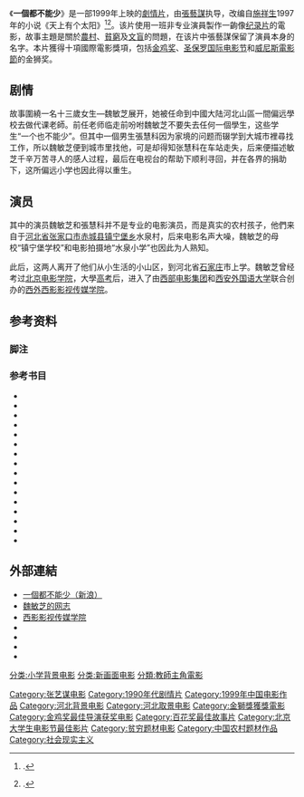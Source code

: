 {{About|影片|西班牙抗議事件|＃一個都不能少}}
{{About|影片|電視劇|一个都不能少 (电视剧)}}
{{About|影片|電視節目|一个都不能少 (電視節目)}}
{{About|影片|中华人民共和国标语|中国一点都不能少}}
{{电影信息框
| name = 一个都不能少
| image = 一個都不能少.png
| alt = DVD封面
| caption = DVD封面
| writer = [[施祥生|施祥生]]
| producer = 張藝謀
| distributor = [[三星影业|三星影业]]
| released = {{Film date|1999|04||[[中华人民共和国|中国大陸]]}}
| starring = 魏敏芝<br />张慧科
| director = [[張藝謀|張藝謀]]
| music = [[三宝_(作曲家)|三宝]]
| cinematography = 侯咏
| editing = 翟如
| runtime = 106分钟
| language = 普通话
| country = 中国大陸
| budget = 
}}

《'''一個都不能少'''》是一部1999年上映的[[劇情片|劇情片]]，由[[張藝謀|張藝謀]]执导，改编自[[施祥生|施祥生]]1997年的小说《天上有个太阳》<ref name="Zhang136">{{Harvnb|Zhang|2001|p=136}}.</ref><ref name="KwokMcKnight102">{{Harvnb|Kwok|McKnight|2002|p=102}}.</ref>。该片使用一班非专业演員製作一齣像[[纪录片|纪录片]]的電影，故事主題是關於[[農村|農村]]、[[貧窮|貧窮]]及[[文盲|文盲]]的問題，在该片中張藝謀保留了演員本身的名字。本片獲得十項國際電影獎項，包括[[金鸡奖|金鸡奖]]、[[圣保罗国际电影节|圣保罗国际电影节]]和[[威尼斯電影節|威尼斯電影節]]的金狮奖。

== 剧情 ==
故事圍繞一名十三歲女生—魏敏芝展开，她被任命到中國大陆河北山區一間偏远學校去做代课老師。前任老师临走前吩咐魏敏芝不要失去任何一個學生，这些学生“一个也不能少”。但其中一個男生張慧科因为家境的问题而辍学到大城市裡尋找工作，所以魏敏芝便到城市里找他，可是却得知张慧科在车站走失，后来便描述敏芝千辛万苦寻人的感人过程，最后在电视台的帮助下顺利寻回，并在各界的捐助下，这所偏远小学也因此得以重生。

== 演员 ==
其中的演员魏敏芝和張慧科并不是专业的电影演员，而是真实的农村孩子，他們来自于[[河北省|河北省]][[张家口市|张家口市]][[赤城县|赤城县]][[镇宁堡乡|镇宁堡乡]]水泉村，后来电影名声大噪，魏敏芝的母校“镇宁堡学校”和电影拍摄地“水泉小学”也因此为人熟知。

此后，这两人离开了他们从小生活的小山区，到河北省[[石家庄|石家庄]]市上学。魏敏芝曾经考过[[北京电影学院|北京电影学院]]，大學[[高考|高考]]后，进入了由[[西部电影集团|西部电影集团]]和[[西安外国语大学|西安外国语大学]]联合创办的[[西外西影影视传媒学院|西外西影影视传媒学院]]。

== 参考资料 ==

=== 脚注 ===
{{Reflist}}

=== 参考书目 ===
{{refbegin}}
* {{cite book | last=Cardullo | first=Bert | year=2004 | title=In search of cinema: writings on international film art | isbn=978-0-7735-2707-2 | publisher=McGill-Queen's Press | url=https://books.google.com/?id=bCoebWPIGI0C&dq=%22not+one+less%22 | ref=harv}}
* {{cite book | last=Cui | first=Shuqin | title=Women through the lens: gender and nation in a century of Chinese cinema | year=2003 | publisher=University of Hawaii Press | isbn=978-0-8248-2532-4 | url=https://books.google.com/?id=u1tnXMJRzwQC&dq=%22not+one+less%22 | ref=harv}}
* {{cite journal | last=Da | first=Lan | title=After Zhang Yimou's withdrawal from Cannes | journal=Chinese Sociology and Anthropology | volume=32 | issue=2 | year=2000 | ref=harv}}
* {{cite journal | title=唯漂亮主义—关于国家新形象的塑造| author=郝建 | journal=电影欣赏| year=2004 | issue=121 | ref=harv}}<!--http://www.socaps.org/Articles/DetailedArticle.aspx?articleId=465-->
* {{cite book | url=https://books.google.com/?id=tdAAR0KIydgC&pg=PA44&dq=%22THE+RURAL-URBAN+DIVIDE+AND+THE+EVOLUTION+OF+POLITICAL+ECONOMY%22&q=%22THE%20RURAL-URBAN%20DIVIDE%20AND%20THE%20EVOLUTION%20OF%20POLITICAL%20ECONOMY%22 | page=46 | last=Knight | first=John | last2=Shi | first2=Li | last3=Song | first3=Lina | chapter=The Rural-Urban Divide and the Evolution of Political Economy in China | title=Human development in the era of globalization: essays in honor of Keith B. Griffin | year=2006 | isbn=978-1-84542-593-7 | editors=Keith B. Griffin, James K. Boyce | ref=harv}}
* {{cite journal | journal=Persimmons | year=2001 | volume=1 | issue=3 | title=Not One Less | url=http://www.chinesecinemas.org/notoneless.html | last=Kraicer | first=Shelly | accessdate=9 September 2009 | ref=harv | archive-date=2020-11-03 | archive-url=https://web.archive.org/web/20201103163426/http://www.chinesecinemas.org/notoneless.html | dead-url=no }}
* {{cite book | last=Kwok | first=Juanita | last2=McKnight | first2=Lucinda | year=2002 | title=Film Asia: new perspectives on film for English | chapter=Not One Less | isbn=978-1-86366-543-8 | publisher=Curriculum Corporation | url=https://books.google.com/?id=L_bohqXDXVsC&dq=%22not+one+less%22 | ref=harv}}
* {{cite journal | title=农村教育的现实描摹—电影《一个都不能少》评析 | author=刘行一 | author2=许苏 | journal=电影评介| volume=24 | year=2007 | ref=harv}}
* {{cite book | last=Lu | first=Sheldon H | editor=Yvonne Tasker | title=Fifty contemporary filmmakers | chapter=Zhang Yimou | year=2002 | publisher=Routledge | isbn=978-0-415-18974-3 | url=https://books.google.com/?id=xjQ7ifqiIksC&dq=%22not+one+less%22 | ref=harv}}
* {{cite book | last=Lu | first=Sheldon H | editors=Sheldon H. Lu and Emilie Yueh-Yu Yeh | chapter=Chinese film culture at the end of the twentieth century: the case of ''Not One Less'' by Zhang Yimou | year=2005 | isbn=0-8248-2813-5 | ref=harv | title=Chinese-Language Film: Historiography, Poetics, Politics}}
* {{cite journal | journal=师道 | author=毛文 | year=2003 | volume=3 | issue=6 | title=我们的课堂还缺少点什么? --从影片《一个都不能少》谈起|ref=harv}}
* {{cite journal | last=Pang | first=Laikwan | title=Piracy/Privacy: The Despair of Cinema and Collectivity in China  | year=2004 | journal=Boundary 2 | volume=31 | issue=3 | ref=harv}}
* {{cite book | last=Wang | first=James CF | year=2002 | title=Contemporary Chinese Politics: an introduction | edition=7 | isbn=0-13-090782-0 | ref=harv}}
* {{cite book | last=Wu | first=Cynthia | title=Zhang Yimou: interviews | chapter=Not One Less | year=2001 | url=https://books.google.com/?id=PRZWtpk5VzQC&dq=%22not+one+less%22 | isbn=978-1-57806-262-1 | publisher=University Press of Mississippi | editor=Frances K. Gateward | ref=harv}}
* {{cite journal | journal=China Information | volume=15 | issue=2 | year=2001 | last=Zhang | first=Xiaoling | title=A film director's criticism of reform China: a close reading of Zhang Yimou's ''Not One Less'' | ref=harv}}
* {{cite book | url=https://books.google.com/?id=2GW5EOyFmcAC&dq=%22not+one+less%22 | title=Chinese cinema during the era of reform: the ingenuity of the system | last=Zhu | first=Ying | year=2003 | isbn=978-0-275-97959-1 | publisher=Greenwood Publishing Group | ref=harv}}
{{refend}}

== 外部連結 ==
*[http://eladies.sina.com.cn/yige 一個都不能少（新浪）] {{Wayback|url=http://eladies.sina.com.cn/yige |date=20210417123839 }}
*[http://blog.sina.com.cn/m/weiminzhi 魏敏芝的网志] {{Wayback|url=http://blog.sina.com.cn/m/weiminzhi |date=20080704192325 }}
*[https://web.archive.org/web/20090407065736/http://xiying.xisu.edu.cn/ 西影影视传媒学院]
* {{IMDb title|id=0209189}}
* {{douban|1294963}}
* {{Allmovie title|180730}}
* {{Rotten-tomatoes|id=not_one_less}}

{{张艺谋}}
{{金獅獎得獎作品}}
{{百花奖最佳故事片}}
{{最佳華語電影一百部}}
{{影史百大華語電影}}
{{DEFAULTSORT:YI}}
[[Category:张艺谋电影|Category:张艺谋电影]]
[[Category:1990年代剧情片|Category:1990年代剧情片]]
[[Category:1999年中国电影作品|Category:1999年中国电影作品]]
[[分类:小学背景电影|分类:小学背景电影]]
[[Category:河北背景电影|Category:河北背景电影]]
[[Category:河北取景电影|Category:河北取景电影]]
[[Category:金獅獎獲獎電影|Category:金獅獎獲獎電影]]
[[分类:新画面电影|分类:新画面电影]]
[[Category:金鸡奖最佳导演获奖电影|Category:金鸡奖最佳导演获奖电影]]
[[Category:百花奖最佳故事片|Category:百花奖最佳故事片]]
[[Category:北京大学生电影节最佳影片|Category:北京大学生电影节最佳影片]]
[[Category:贫穷题材电影|Category:贫穷题材电影]]
[[Category:中国农村题材作品|Category:中国农村题材作品]]
[[Category:社会现实主义|Category:社会现实主义]]
[[分類:教師主角電影|分類:教師主角電影]]